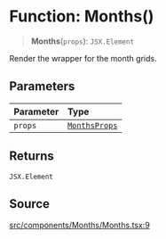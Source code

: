 # Function: Months()

> **Months**(`props`): `JSX.Element`

Render the wrapper for the month grids.

## Parameters

| Parameter | Type |
| :------ | :------ |
| `props` | [`MonthsProps`](/api/latest/type-aliases/MonthsProps.mdx) |

## Returns

`JSX.Element`

## Source

[src/components/Months/Months.tsx:9](https://github.com/gpbl/react-day-picker/blob/c4157425c/src/components/Months/Months.tsx#L9)
